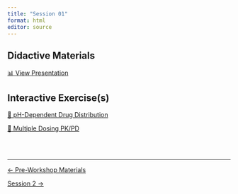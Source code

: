 ```yaml
---
title: "Session 01"
format: html
editor: source
---
```


::: callout-important
:::

## Didactive Materials

[📊 View Presentation](slides.html){.btn .btn-outline-primary}

## Interactive Exercise(s)

:::::: grid

::: {.g-col-md-6 .g-col-12}
[🧪 pH-Dependent Drug Distribution](exercise_logd.html){.btn .btn-outline-primary}
:::


::: {.g-col-md-6 .g-col-12}
[💊 Multiple Dosing PK/PD](exercise.html){.btn .btn-outline-primary}
:::


::::::

<br><br>

::: {style="font-size: 0.875em;"}
:::

------------------------------------------------------------------------

::::: {.d-flex .justify-content-between .border-top .pt-4 .mt-4}
<div>

[← Pre-Workshop Materials](../pre-workshop/pre-workshop-materials.qmd){.btn .btn-outline-primary}

</div>

<div>

[Session 2 →](../session_02/index.qmd){.btn .btn-outline-primary}

</div>
:::::

